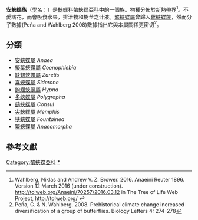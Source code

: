 {{NoteTA
|G1=Butterfly
}}
{{Automatic Taxobox
| image = Goatweed Leafwing, Anaea andria, male.jpg
| image_caption = [[紅矩安蛺蝶|紅矩安蛺蝶]] ''Anaea troglodyt''
| taxon = Anaeini
| authority = {{tsl|en|Enzio Reuter|Enzio Reuter|Reuter}}, 1896
| type_genus = [[安蛺蝶屬|安蛺蝶屬]] <br />''Anaea''
| type_genus_authority = {{tsl|en|Jacob Hübner|Jacob Hübner|Hübner}}, 1819
| subdivision_ranks = [[属|属]]
| subdivision = 共10個屬，見正文
}}

'''安蛺蝶族'''（[[學名|學名]]：{{lang|la|Anaeini}}）是[[蛺蝶科|蛺蝶科]][[螯蛺蝶亞科|螯蛺蝶亞科]]中的一個[[族_(生物)|族]]{{r|Lamas|寿建新}}。物種分佈於[[新熱帶界|新熱帶界]]<ref>Wahlberg, Niklas and Andrew V. Z. Brower. 2016. Anaeini Reuter 1896. Version 12 March 2016 (under construction). http://tolweb.org/Anaeini/70257/2016.03.12 {{Wayback|url=http://tolweb.org/Anaeini/70257/2016.03.12 |date=20180408010304 }} in The Tree of Life Web Project, http://tolweb.org/ {{Wayback|url=http://tolweb.org/ |date=20110515100516 }}</ref>。不愛訪花，而會吸食水果，排泄物和樹莖之汁液。[[繁蛺蝶屬|繁蛺蝶屬]]曾歸入[[靴蛺蝶族|靴蛺蝶族]]，然而分子數據(Peña and Wahlberg 2008)數據指出它與本屬關係更密切<ref>Peña, C. & N. Wahlberg. 2008. Prehistorical climate change increased diversification of a group of butterflies. Biology Letters 4: 274-278</ref>。

== 分類 ==
* [[安蛺蝶屬|安蛺蝶屬]] ''Anaea''
* [[擬葉蛺蝶屬|擬葉蛺蝶屬]] ''Coenophlebia''
* [[缺翅蛺蝶屬|缺翅蛺蝶屬]] ''Zaretis''
* [[喜蛺蝶屬|喜蛺蝶屬]] ''Siderone''
* [[鉤翅蛺蝶|鉤翅蛺蝶屬]] ''Hypna''
* [[多蛺蝶屬|多蛺蝶屬]] ''Polygrapha''
* [[鷂蛺蝶屬|鷂蛺蝶屬]] ''Consul''
* [[尖蛺蝶屬|尖蛺蝶屬]] ''Memphis''
* [[扶蛺蝶屬|扶蛺蝶屬]] ''Fountainea''
* [[繁蛺蝶屬|繁蛺蝶屬]] ''Anaeomorpha''

== 參考文獻 ==
{{reflist|refs=
<ref name=Lamas>Lamas G ed. 2004. ''Atlas of Neotropical Lepidoptera. Checklist: Part 4A Hesperioidea - Papiionoidea''. Gainesville: Scientific Publishers/Association of Tropical Lepidoptera.</ref>
<ref name=寿建新>{{Cite book | author = 寿建新 周尧 李宇飞 | title = 世界蝴蝶分類名錄 | location = 中國 | publisher = 陝西科學技術出版社 | date = 2006-04-01 | ISBN = 9787536936768 | language= zh-hans }}</ref>
}}

{{Commons category|Anaeini}}
{{Wikispecies|Anaeini}}

{{螯蛺蝶亞科}}
{{Taxonbar|from=Q1108645}}

[[Category:螯蛺蝶亞科|Category:螯蛺蝶亞科]]
[[Category:安蛺蝶族|*]]